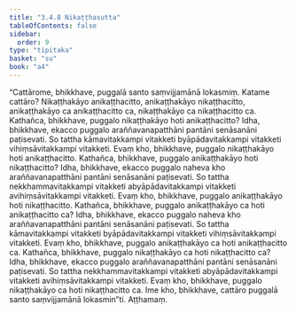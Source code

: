 ```yaml
---
title: "3.4.8 Nikaṭṭhasutta"
tableOfContents: false
sidebar:
  order: 9
type: "tipitaka"
basket: "su"
book: "a4"
---
```



<DynamicBreadcrumb />

<Division number="138" book="a4" bookNo="15" page="454">

<Paragraph number="866" book="a4">
“Cattārome, bhikkhave, puggalā santo saṃvijjamānā lokasmiṃ. Katame cattāro? Nikaṭṭhakāyo anikaṭṭhacitto, anikaṭṭhakāyo nikaṭṭhacitto, anikaṭṭhakāyo ca anikaṭṭhacitto ca, nikaṭṭhakāyo ca nikaṭṭhacitto ca.
</Paragraph>

<Paragraph number="867" book="a4">
Kathañca, bhikkhave, puggalo nikaṭṭhakāyo hoti anikaṭṭhacitto? Idha, bhikkhave, ekacco puggalo araññavanapatthāni pantāni senāsanāni paṭisevati. So tattha kāmavitakkampi vitakketi byāpādavitakkampi vitakketi vihiṃsāvitakkampi vitakketi. Evaṃ kho, bhikkhave, puggalo nikaṭṭhakāyo hoti anikaṭṭhacitto.
</Paragraph>

<Paragraph number="868" book="a4">
Kathañca, bhikkhave, puggalo anikaṭṭhakāyo hoti nikaṭṭhacitto? Idha, bhikkhave, ekacco puggalo naheva kho araññavanapatthāni pantāni senāsanāni paṭisevati. So tattha nekkhammavitakkampi vitakketi abyāpādavitakkampi vitakketi avihiṃsāvitakkampi vitakketi. Evaṃ kho, bhikkhave, puggalo anikaṭṭhakāyo hoti nikaṭṭhacitto.
</Paragraph>

<Paragraph number="869" book="a4">
Kathañca, bhikkhave, puggalo anikaṭṭhakāyo ca hoti anikaṭṭhacitto ca? Idha, bhikkhave, ekacco puggalo naheva kho araññavanapatthāni pantāni senāsanāni paṭisevati. So tattha kāmavitakkampi vitakketi byāpādavitakkampi vitakketi vihiṃsāvitakkampi vitakketi. Evaṃ kho, bhikkhave, puggalo anikaṭṭhakāyo ca hoti anikaṭṭhacitto ca.
</Paragraph>

<Paragraph number="870" book="a4">
Kathañca, bhikkhave, puggalo nikaṭṭhakāyo ca hoti nikaṭṭhacitto ca? Idha, bhikkhave, ekacco puggalo araññavanapatthāni pantāni senāsanāni paṭisevati. So tattha nekkhammavitakkampi vitakketi abyāpādavitakkampi vitakketi avihiṃsāvitakkampi vitakketi. Evaṃ kho, bhikkhave, puggalo nikaṭṭhakāyo ca hoti nikaṭṭhacitto ca. Ime kho, bhikkhave, cattāro puggalā santo saṃvijjamānā lokasmin”ti.

</Paragraph>
</Division>

<Paragraph number="871" type="center" book="a4">
Aṭṭhamaṃ.
</Paragraph>